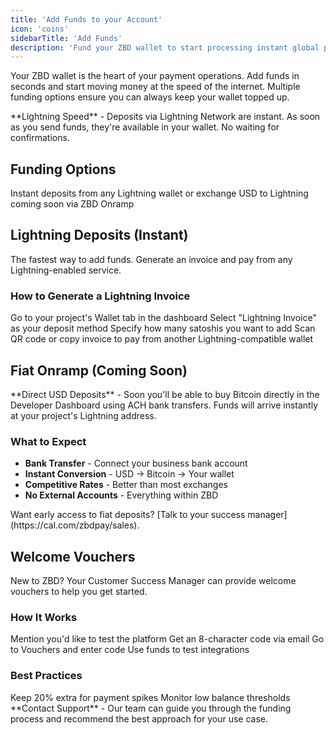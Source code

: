 ```yaml
---
title: 'Add Funds to your Account'
icon: 'coins'
sidebarTitle: 'Add Funds'
description: 'Fund your ZBD wallet to start processing instant global payments'
---
```


Your ZBD wallet is the heart of your payment operations. Add funds in seconds and start moving money at the speed of the internet. Multiple funding options ensure you can always keep your wallet topped up.

<Info>
  **Lightning Speed** - Deposits via Lightning Network are instant. As soon as you send funds, they're available in your wallet. No waiting for confirmations.
</Info>

## Funding Options

<CardGroup cols={2}>
  <Card title="Lightning Network" icon="bolt">
    Instant deposits from any Lightning wallet or exchange
  </Card>
  <Card title="Fiat Onramp" icon="dollar-sign">
    USD to Lightning coming soon via ZBD Onramp
  </Card>
</CardGroup>

## Lightning Deposits (Instant)

The fastest way to add funds. Generate an invoice and pay from any Lightning-enabled service.

### How to Generate a Lightning Invoice

<Steps>
  <Step title="Navigate to Wallet">
    Go to your project's Wallet tab in the dashboard
  </Step>
  <Step title="Click Deposit">
    Select "Lightning Invoice" as your deposit method
  </Step>
  <Step title="Enter Amount">
    Specify how many satoshis you want to add
  </Step>
  <Step title="Pay Invoice">
    Scan QR code or copy invoice to pay from another Lightning-compatible wallet
  </Step>
</Steps>

## Fiat Onramp (Coming Soon)

<Card title="ZBD Onramp Integration" icon="circle-dollar-to-slot" href="/payments/onramp">
  **Direct USD Deposits** - Soon you'll be able to buy Bitcoin directly in the Developer Dashboard using ACH bank transfers. Funds will arrive instantly at your project's Lightning address.
</Card>

### What to Expect

- **Bank Transfer** - Connect your business bank account
- **Instant Conversion** - USD → Bitcoin → Your wallet
- **Competitive Rates** - Better than most exchanges
- **No External Accounts** - Everything within ZBD

<Info>
  Want early access to fiat deposits? [Talk to your success manager](https://cal.com/zbdpay/sales).
</Info>

## Welcome Vouchers

New to ZBD? Your Customer Success Manager can provide welcome vouchers to help you get started.

### How It Works

<CardGroup cols={2}>
  <Card title="During Onboarding">
    Mention you'd like to test the platform
  </Card>
  <Card title="Receive Voucher">
    Get an 8-character code via email
  </Card>
  <Card title="Redeem in Dashboard">
    Go to Vouchers and enter code
  </Card>
  <Card title="Start Building">
    Use funds to test integrations
  </Card>
</CardGroup>

### Best Practices

<CardGroup cols={2}>
  <Card title="Maintain Buffer" icon="shield">
    Keep 20% extra for payment spikes
  </Card>
  <Card title="Set Alerts" icon="bell">
    Monitor low balance thresholds
  </Card>
</CardGroup>

<Card title="Need Help Funding?" icon="headset" href="https://cal.com/zbdpay/sales">
  **Contact Support** - Our team can guide you through the funding process and recommend the best approach for your use case.
</Card>
